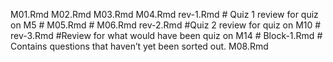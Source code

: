 M01.Rmd
M02.Rmd
M03.Rmd
M04.Rmd
rev-1.Rmd # Quiz 1 review for quiz on M5 
# M05.Rmd
# M06.Rmd
rev-2.Rmd #Quiz 2 review for quiz on M10 
# rev-3.Rmd #Review for what would have been quiz on M14
# Block-1.Rmd # Contains questions that haven't yet been sorted out.
M08.Rmd
